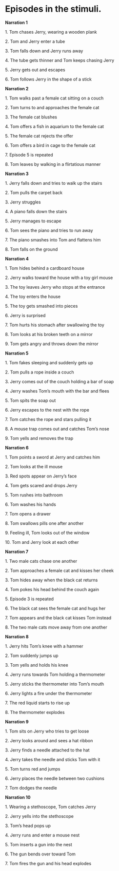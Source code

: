 \setlength{\columnsep}{12pt}
\twocolumn
\linespread{1}

# Episodes in the stimuli.

\justifying
\small

**Narration 1** \vspace{-0.3cm}

1\. Tom chases Jerry, wearing a wooden plank \vspace{-0.3cm}

2\. Tom and Jerry enter a tube \vspace{-0.3cm}

3\. Tom falls down and Jerry runs away \vspace{-0.3cm}

4\. The tube gets thinner and Tom keeps chasing Jerry \vspace{-0.3cm}

5\. Jerry gets out and escapes \vspace{-0.3cm}

6\. Tom follows Jerry in the shape of a stick

**Narration 2** \vspace{-0.3cm}

1\. Tom walks past a female cat sitting on a couch \vspace{-0.3cm}

2\. Tom turns to and approaches the female cat \vspace{-0.3cm}

3\. The female cat blushes \vspace{-0.3cm}

4\. Tom offers a fish in aquarium to the female cat \vspace{-0.3cm}

5\. The female cat rejects the offer \vspace{-0.3cm}

6\. Tom offers a bird in cage to the female cat \vspace{-0.3cm}

7\. Episode 5 is repeated \vspace{-0.3cm}

8\. Tom leaves by walking in a flirtatious manner

**Narration 3** \vspace{-0.3cm}

1\. Jerry falls down and tries to walk up the stairs \vspace{-0.3cm}

2\. Tom pulls the carpet back \vspace{-0.3cm}

3\. Jerry struggles \vspace{-0.3cm}

4\. A piano falls down the stairs \vspace{-0.3cm}

5\. Jerry manages to escape \vspace{-0.3cm}

6\. Tom sees the piano and tries to run away \vspace{-0.3cm}

7\. The piano smashes into Tom and flattens him \vspace{-0.3cm}

8\. Tom falls on the ground

**Narration 4** \vspace{-0.3cm}

1\. Tom hides behind a cardboard house \vspace{-0.3cm}

2\. Jerry walks toward the house with a toy girl mouse \vspace{-0.3cm}

3\. The toy leaves Jerry who stops at the entrance \vspace{-0.3cm}

4\. The toy enters the house \vspace{-0.3cm}

5\. The toy gets smashed into pieces \vspace{-0.3cm}

6\. Jerry is surprised \vspace{-0.3cm}

7\. Tom hurts his stomach after swallowing the toy \vspace{-0.3cm}

8\. Tom looks at his broken teeth on a mirror \vspace{-0.3cm}

9\. Tom gets angry and throws down the mirror

**Narration 5** \vspace{-0.3cm}

1\. Tom fakes sleeping and suddenly gets up \vspace{-0.3cm}

2\. Tom pulls a rope inside a couch \vspace{-0.3cm}

3\. Jerry comes out of the couch holding a bar of soap \vspace{-0.3cm}

4\. Jerry washes Tom's mouth with the bar and flees \vspace{-0.3cm}

5\. Tom spits the soap out \vspace{-0.3cm}

6\. Jerry escapes to the nest with the rope \vspace{-0.3cm}

7\. Tom catches the rope and stars pulling it \vspace{-0.3cm}

8\. A mouse trap comes out and catches Tom's nose \vspace{-0.3cm}

9\. Tom yells and removes the trap

**Narration 6** \vspace{-0.3cm}

1\. Tom points a sword at Jerry and catches him \vspace{-0.3cm}

2\. Tom looks at the ill mouse \vspace{-0.3cm}

3\. Red spots appear on Jerry's face \vspace{-0.3cm}

4\. Tom gets scared and drops Jerry \vspace{-0.3cm}

5\. Tom rushes into bathroom \vspace{-0.3cm}

6\. Tom washes his hands \vspace{-0.3cm}

7\. Tom opens a drawer \vspace{-0.3cm}

8\. Tom swallows pills one after another \vspace{-0.3cm}

9\. Feeling ill, Tom looks out of the window \vspace{-0.3cm}

10\. Tom and Jerry look at each other

**Narration 7** \vspace{-0.3cm}

1\. Two male cats chase one another \vspace{-0.3cm}

2\. Tom approaches a female cat and kisses her cheek \vspace{-0.3cm}

3\. Tom hides away when the black cat returns \vspace{-0.3cm}

4\. Tom pokes his head behind the couch again \vspace{-0.3cm}

5\. Episode 3 is repeated \vspace{-0.3cm}

6\. The black cat sees the female cat and hugs her \vspace{-0.3cm}

7\. Tom appears and the black cat kisses Tom instead \vspace{-0.3cm}

8\. The two male cats move away from one another

**Narration 8** \vspace{-0.3cm}

1\. Jerry hits Tom's knee with a hammer \vspace{-0.3cm}

2\. Tom suddenly jumps up \vspace{-0.3cm}

3\. Tom yells and holds his knee \vspace{-0.3cm}

4\. Jerry runs towards Tom holding a thermometer \vspace{-0.3cm}

5\. Jerry sticks the thermometer into Tom's mouth \vspace{-0.3cm}

6\. Jerry lights a fire under the thermometer \vspace{-0.3cm}

7\. The red liquid starts to rise up \vspace{-0.3cm}

8\. The thermometer explodes

**Narration 9** \vspace{-0.3cm}

1\. Tom sits on Jerry who tries to get loose \vspace{-0.3cm}

2\. Jerry looks around and sees a hat ribbon\vspace{-0.3cm}

3\. Jerry finds a needle attached to the hat \vspace{-0.3cm}

4\. Jerry takes the needle and sticks Tom with it \vspace{-0.3cm}

5\. Tom turns red and jumps \vspace{-0.3cm}

6\. Jerry places the needle between two cushions \vspace{-0.3cm}

7\. Tom dodges the needle

**Narration 10** \vspace{-0.3cm}

1\. Wearing a stethoscope, Tom catches Jerry \vspace{-0.3cm}

2\. Jerry yells into the stethoscope \vspace{-0.3cm}

3\. Tom's head pops up \vspace{-0.3cm}

4\. Jerry runs and enter a mouse nest \vspace{-0.3cm}

5\. Tom inserts a gun into the nest \vspace{-0.3cm}

6\. The gun bends over toward Tom \vspace{-0.3cm}

7\. Tom fires the gun and his head explodes 

\hspace{0.5cm}

